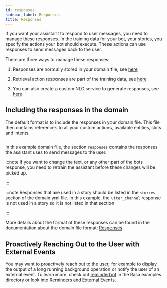 ```yaml
---
id: responses
sidebar_label: Responses
title: Responses
---
```


If you want your assistant to respond to user messages, you need to manage
these responses. In the training data for your bot,
your stories, you specify the actions your bot
should execute. These actions
can use responses to send messages back to the user.

There are three ways to manage these responses:

1. Responses are normally stored in your domain file, see [here](./domains#domain-responses)

2. Retrieval action responses are part of the training data, see [here](./retrieval-actions)

3. You can also create a custom NLG service to generate responses, see [here](./responses#custom-nlg-service)

<a aria-hidden="true" tabIndex="-1" className="anchor enhancedAnchor" id="in-domain-responses"></a>

## Including the responses in the domain

The default format is to include the responses in your domain file.
This file then contains references to all your custom actions,
available entities, slots and intents.

```yaml (docs/sources/data/test_domains/default_with_slots.yml)
```

In this example domain file, the section `responses` contains the
responses the assistant uses to send messages to the user.

:::note
If you want to change the text, or any other part of the bots response,
you need to retrain the assistant before these changes will be picked up.

:::

:::note
Responses that are used in a story should be listed in the `stories`
section of the domain.yml file. In this example, the `utter_channel`
response is not used in a story so it is not listed in that section.

:::

More details about the format of these responses can be found in the
documentation about the domain file format: [Responses](./domains#domain-responses).

<a aria-hidden="true" tabIndex="-1" className="anchor enhancedAnchor" id="external-events"></a>

## Proactively Reaching Out to the User with External Events

You may want to proactively reach out to the user,
for example to display the output of a long running background operation
or notify the user of an external event.
To learn more, check out [reminderbot](https://github.com/RasaHQ/rasa/blob/master/examples/reminderbot/README.md) in
the Rasa examples directory or look into [Reminders and External Events](./reminders-and-external-events).
